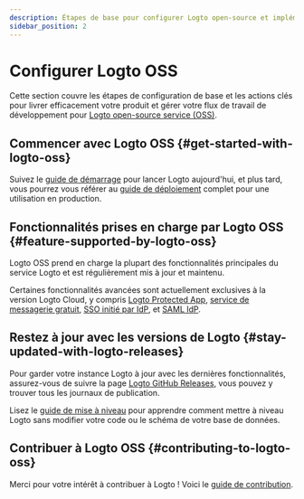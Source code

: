 ```yaml
---
description: Étapes de base pour configurer Logto open-source et implémenter votre système d'identité.
sidebar_position: 2
---
```


# Configurer Logto OSS

Cette section couvre les étapes de configuration de base et les actions clés pour livrer efficacement votre produit et gérer votre flux de travail de développement pour [Logto open-source service (OSS)](https://github.com/logto-io/logto).

## Commencer avec Logto OSS \{#get-started-with-logto-oss}

Suivez le [guide de démarrage](/logto-oss/get-started-with-oss/) pour lancer Logto aujourd'hui, et plus tard, vous pourrez vous référer au [guide de déploiement](/logto-oss/deployment-and-configuration) complet pour une utilisation en production.

## Fonctionnalités prises en charge par Logto OSS \{#feature-supported-by-logto-oss}

Logto OSS prend en charge la plupart des fonctionnalités principales du service Logto et est régulièrement mis à jour et maintenu.

Certaines fonctionnalités avancées sont actuellement exclusives à la version Logto Cloud, y compris [Logto Protected App](/integrate-logto/protected-app), [service de messagerie gratuit](/connectors/email-connectors/built-in-email-service), [SSO initié par IdP](/end-user-flows/enterprise-sso/idp-initiated-sso), et [SAML IdP](/integrate-logto/third-party-applications).

## Restez à jour avec les versions de Logto \{#stay-updated-with-logto-releases}

Pour garder votre instance Logto à jour avec les dernières fonctionnalités, assurez-vous de suivre la page [Logto GitHub Releases](https://github.com/logto-io/logto/releases), vous pouvez y trouver tous les journaux de publication.

Lisez le [guide de mise à niveau](/logto-oss/upgrading-oss-version) pour apprendre comment mettre à niveau Logto sans modifier votre code ou le schéma de votre base de données.

## Contribuer à Logto OSS \{#contributing-to-logto-oss}

Merci pour votre intérêt à contribuer à Logto ! Voici le [guide de contribution](/logto-oss/contribution).
